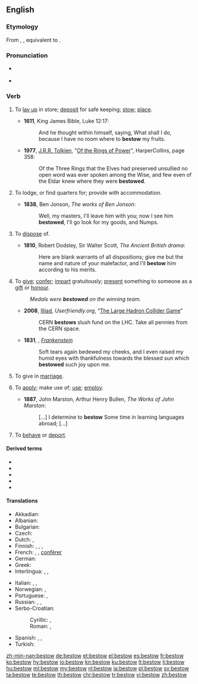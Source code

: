 ==English==

===Etymology===
From {{etyl|enm|en}} {{term|bestowen|lang=enm}}, {{term|bistowen|lang=enm}}, equivalent to {{prefix|be|t1=on, over, about|stow|lang=en}}.

===Pronunciation===
* {{a|US|UK}} {{IPA|/bɪˈstoʊ/|lang=en}}
* {{rhymes|əʊ|lang=en}}

===Verb===
{{en-verb}}

# {{context|transitive|lang=en}} To [[lay up]] in store; [[deposit]] for safe keeping; [[stow]]; [[place]].
#* '''1611''', King James Bible, Luke 12:17:
#*: And he thought within himself, saying, What shall I do, because I have no room where to '''bestow''' my fruits.
#* '''1977''', [[w:J.R.R. Tolkien|J.R.R. Tolkien]], "[[w:Of the Rings of Power and the Third Age|Of the Rings of Power]]", HarperCollins, page 358:
#*: Of the Three Rings that the Elves had preserved unsullied no open word was ever spoken among the Wise, and few even of the Eldar knew where they were '''bestowed'''.
# {{context|transitive|lang=en}} To lodge, or find quarters for; provide with accommodation.
#* '''1838''', Ben Jonson, ''The works of Ben Jonson'':
#*: Well, my masters, I'll leave him with you; now I see him '''bestowed''', I'll go look for my goods, and Numps.
# {{context|transitive|lang=en}} To [[dispose]] of.
#* '''1810''', Robert Dodsley, Sir Walter Scott, ''The Ancient British drama'':
#*: Here are blank warrants of all dispositions; give me but the name and nature of your malefactor, and I'll '''bestow''' him according to his merits.
# {{context|transitive|lang=en}} To [[give]]; [[confer]]; [[impart]] gratuitously; [[present]] something to someone as a [[gift]] or [[honour]].
#: ''Medals were '''bestowed''' on the winning team.''
#* '''2008''', [[w:J. D. Frazer|Illiad]], ''Userfriendly.org'', “[http://ars.userfriendly.org/cartoons/?id=20080928 The Large Hadron Collider Game]”
#*: CERN '''bestows''' slush fund on the LHC.  Take all pennies from the CERN space.
#* '''1831''', {{w|Mary Shelley}}, ''[[s:Frankenstein|Frankenstein]]''
#*: Soft tears again bedewed my cheeks, and I even raised my humid eyes with thankfulness towards the blessed sun which '''bestowed''' such joy upon me.
# {{context|transitive|lang=en}} To give in [[marriage]].
# {{context|transitive|lang=en}} To [[apply]]; make use of; [[use]]; [[employ]].
#* '''1887''', John Marston, Arthur Henry Bullen, ''The Works of John Marston'':
#*: [...] I determine to '''bestow''' Some time in learning languages abroad; [...]
# {{context|transitive|obsolete|lang=en}} To [[behave]] or [[deport]].

====Derived terms====
* {{l/en|bestowable}}
* {{l/en|bestowage}}
* {{l/en|bestowal}}
* {{l/en|bestower}}
* {{l/en|bestowment}}

====Translations====
{{trans-top|present a thing as a gift or honour}}
* Akkadian: {{t|akk|𒁀|tr=[[Image:B014ellst.png|30px]] qiāšu, BA}}
* Albanian: {{t+|sq|dhuroj}}
* Bulgarian: {{t+|bg|дарявам|tr=darjávam}}
* Czech: {{t|cs|udělit}}
* Dutch: {{t+|nl|toekennen}}, {{t+|nl|schenken}}
* Finnish: {{t+|fi|lahjoittaa}}, {{t+|fi|myöntää}}, {{t+|fi|suoda}}, {{t+|fi|ojentaa}}
* French: {{t+|fr|accorder}}, {{t+|fr|remettre}}, [[conférer]] {{gloss|in some formulations only}}
* German: {{t+|de|schenken}}
* Greek: {{t+|el|απονέμω|sc=Grek}}
* Interlingua: {{t|ia|accordar}}, {{t|ia|conceder}}, {{t|ia|conferer}}
{{trans-mid}}
* Italian: {{t+|it|donare}}, {{gloss|gifts}} {{t+|it|elargire}}, {{gloss|honours}} {{t+|it|conferire}}
* Norwegian: {{t+|no|forære}}, {{t+|no|skjenke}}
* Portuguese: {{t+|pt|conceder}}, {{t+|pt|conferir}}
* Russian: {{t+|ru|преподносить}}, {{t+|ru|вручать}}, {{t+|ru|дарить}}
* Serbo-Croatian:
*: Cyrillic: {{t|sh|поклонити}}, {{t|sh|даровати}}
*: Roman: {{t+|sh|pokloniti}}, {{t+|sh|darovati}}
* Spanish: {{t+|es|acordar}}, {{t+|es|conceder}}, {{t+|es|conferir}}
* Turkish: {{t+|tr|sunmak}}
{{trans-bottom}}

[[zh-min-nan:bestow]]
[[de:bestow]]
[[et:bestow]]
[[el:bestow]]
[[es:bestow]]
[[fr:bestow]]
[[ko:bestow]]
[[hy:bestow]]
[[io:bestow]]
[[kn:bestow]]
[[ku:bestow]]
[[lt:bestow]]
[[li:bestow]]
[[hu:bestow]]
[[ml:bestow]]
[[my:bestow]]
[[nl:bestow]]
[[ja:bestow]]
[[pl:bestow]]
[[sv:bestow]]
[[ta:bestow]]
[[te:bestow]]
[[th:bestow]]
[[chr:bestow]]
[[tr:bestow]]
[[vi:bestow]]
[[zh:bestow]]